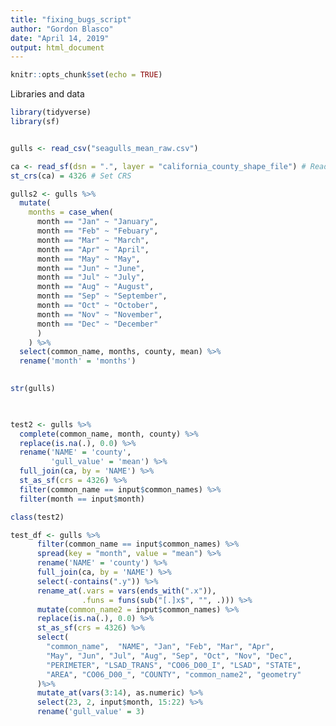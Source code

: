 ```yaml
---
title: "fixing_bugs_script"
author: "Gordon Blasco"
date: "April 14, 2019"
output: html_document
---
```


```r
knitr::opts_chunk$set(echo = TRUE)
```
Libraries and data
```r
library(tidyverse)
library(sf)


gulls <- read_csv("seagulls_mean_raw.csv")

ca <- read_sf(dsn = ".", layer = "california_county_shape_file") # Read data
st_crs(ca) = 4326 # Set CRS

gulls2 <- gulls %>% 
  mutate(
    months = case_when(
      month == "Jan" ~ "January",
      month == "Feb" ~ "Febuary",
      month == "Mar" ~ "March",
      month == "Apr" ~ "April",
      month == "May" ~ "May",
      month == "Jun" ~ "June",
      month == "Jul" ~ "July",
      month == "Aug" ~ "August",
      month == "Sep" ~ "September",
      month == "Oct" ~ "October",
      month == "Nov" ~ "November",
      month == "Dec" ~ "December"
      )
    ) %>% 
  select(common_name, months, county, mean) %>% 
  rename('month' = 'months')
  

```

```r

str(gulls)


  
test2 <- gulls %>% 
  complete(common_name, month, county) %>% 
  replace(is.na(.), 0.0) %>% 
  rename('NAME' = 'county',
         'gull_value' = 'mean') %>% 
  full_join(ca, by = 'NAME') %>% 
  st_as_sf(crs = 4326) %>% 
  filter(common_name == input$common_names) %>%
  filter(month == input$month)

class(test2)

test_df <- gulls %>% 
      filter(common_name == input$common_names) %>% 
      spread(key = "month", value = "mean") %>% 
      rename('NAME' = 'county') %>% 
      full_join(ca, by = 'NAME') %>% 
      select(-contains(".y")) %>% 
      rename_at(.vars = vars(ends_with(".x")),
                .funs = funs(sub("[.]x$", "", .))) %>% 
      mutate(common_name2 = input$common_names) %>% 
      replace(is.na(.), 0.0) %>% 
      st_as_sf(crs = 4326) %>% 
      select(
        "common_name",  "NAME", "Jan", "Feb", "Mar", "Apr",
        "May", "Jun", "Jul", "Aug", "Sep", "Oct", "Nov", "Dec",                  
        "PERIMETER", "LSAD_TRANS", "CO06_D00_I", "LSAD", "STATE",        
        "AREA", "CO06_D00_", "COUNTY", "common_name2", "geometry" 
      )%>% 
      mutate_at(vars(3:14), as.numeric) %>% 
      select(23, 2, input$month, 15:22) %>%
      rename('gull_value' = 3)

```



